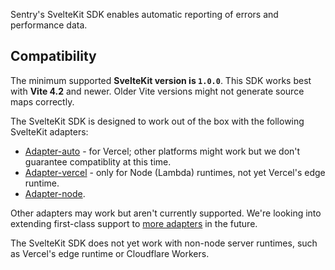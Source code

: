 Sentry's SvelteKit SDK enables automatic reporting of errors and performance data.

## Compatibility

The minimum supported **SvelteKit version is `1.0.0`**. This SDK works best with **Vite 4.2** and newer.
Older Vite versions might not generate source maps correctly.

<Note>

The SvelteKit SDK is designed to work out of the box with the following SvelteKit adapters:

- [Adapter-auto](https://kit.svelte.dev/docs/adapter-auto) - for Vercel; other platforms might work but we don't guarantee compatiblity at this time.
- [Adapter-vercel](https://kit.svelte.dev/docs/adapter-vercel) - only for Node (Lambda) runtimes, not yet Vercel's edge runtime.
- [Adapter-node](https://kit.svelte.dev/docs/adapter-node).

Other adapters may work but aren't currently supported.
We're looking into extending first-class support to [more adapters](https://kit.svelte.dev/docs/adapters) in the future.

The SvelteKit SDK does not yet work with non-node server runtimes, such as Vercel's edge runtime or Cloudflare Workers.

</Note>
